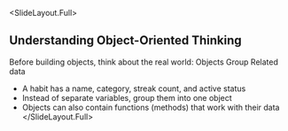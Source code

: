 
<SlideLayout.Full>
## Understanding Object-Oriented Thinking

Before building objects, think about the real world: Objects Group Related data

- A habit has a name, category, streak count, and active status
- Instead of separate variables, group them into one object
- Objects can also contain functions (methods) that work with their data
</SlideLayout.Full>